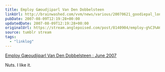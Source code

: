 ```yaml
---
title: Employ Gæoudjiparl Van Den Dobbelsteen
linkUrl: http://brainwashed.com/vvm/news/various/20070621_goodiepal_londonjobs.html
pubDate: 2007-08-09T12:19:28+00:00
updatedDate: 2007-08-09T12:19:28+00:00
originalUrl: https://stream.anglepoised.com/post/8140904/employ-g%C3%A6oudjiparl-van-den-dobbelsteen-june-2007
source: tumblr stream
tags:
  - "linklog"
---
```


[Employ Gæoudjiparl Van Den Dobbelsteen : June 2007][1]

Nuts. I like it.

[1]: http://brainwashed.com/vvm/news/various/20070621_goodiepal_londonjobs.html
